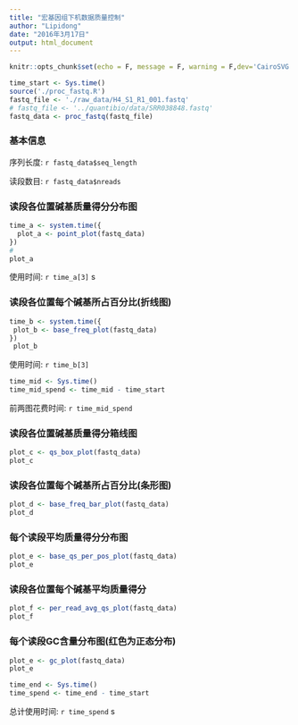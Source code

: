 ```yaml
---
title: "宏基因组下机数据质量控制"
author: "Lipidong"
date: "2016年3月17日"
output: html_document
---
```


```r
knitr::opts_chunk$set(echo = F, message = F, warning = F,dev='CairoSVG' )
```
```R
time_start <- Sys.time()
source('./proc_fastq.R')
fastq_file <- './raw_data/H4_S1_R1_001.fastq'
# fastq_file <- '../quantibio/data/SRR038848.fastq'
fastq_data <- proc_fastq(fastq_file)

```
### 基本信息

序列长度: `r fastq_data$seq_length`

读段数目: `r fastq_data$nreads`

### 读段各位置碱基质量得分分布图

```r
time_a <- system.time({
  plot_a <- point_plot(fastq_data)
})
# 
plot_a
```
使用时间: `r time_a[3]` s

### 读段各位置每个碱基所占百分比(折线图)

```r
time_b <- system.time({
 plot_b <- base_freq_plot(fastq_data)
})
 plot_b
```
使用时间: `r time_b[3]`

```r
time_mid <- Sys.time()
time_mid_spend <- time_mid - time_start
```
前两图花费时间: `r time_mid_spend`

### 读段各位置碱基质量得分箱线图

```r
plot_c <- qs_box_plot(fastq_data)
plot_c
```


### 读段各位置每个碱基所占百分比(条形图)

```r
plot_d <- base_freq_bar_plot(fastq_data)
plot_d
```

### 每个读段平均质量得分分布图

```r
plot_e <- base_qs_per_pos_plot(fastq_data)
plot_e
```

### 读段各位置每个碱基平均质量得分

```r
plot_f <- per_read_avg_qs_plot(fastq_data)
plot_f
```

### 每个读段GC含量分布图(红色为正态分布)

```r
plot_e <- gc_plot(fastq_data)
plot_e
```

```r
time_end <- Sys.time()
time_spend <- time_end - time_start
```
总计使用时间: `r time_spend` s
